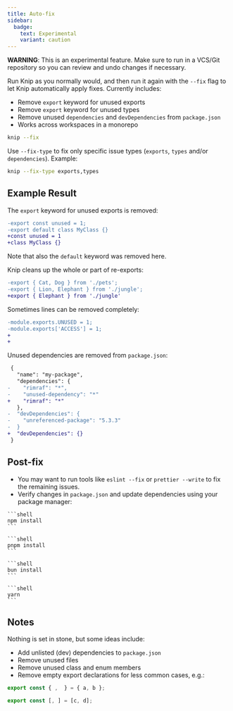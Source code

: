 ```yaml
---
title: Auto-fix
sidebar:
  badge:
    text: Experimental
    variant: caution
---
```



**WARNING**: This is an experimental feature. Make sure to run in a VCS/Git
repository so you can review and undo changes if necessary.

Run Knip as you normally would, and then run it again with the `--fix` flag to
let Knip automatically apply fixes. Currently includes:

- Remove `export` keyword for unused exports
- Remove `export` keyword for unused types
- Remove unused `dependencies` and `devDependencies` from `package.json`
- Works across workspaces in a monorepo

```sh
knip --fix
```

Use `--fix-type` to fix only specific issue types (`exports`, `types` and/or
`dependencies`). Example:

```sh
knip --fix-type exports,types
```

## Example Result

The `export` keyword for unused exports is removed:

```diff title="file.js"
-export const unused = 1;
-export default class MyClass {}
+const unused = 1
+class MyClass {}
```

Note that also the `default` keyword was removed here.

Knip cleans up the whole or part of re-exports:

```diff title="file.js"
-export { Cat, Dog } from './pets';
-export { Lion, Elephant } from './jungle';
+export { Elephant } from './jungle'
```

Sometimes lines can be removed completely:

```diff title="file.js"
-module.exports.UNUSED = 1;
-module.exports['ACCESS'] = 1;
+
+
```

Unused dependencies are removed from `package.json`:

```diff title="package.json"
 {
   "name": "my-package",
   "dependencies": {
-    "rimraf": "*",
-    "unused-dependency": "*"
+    "rimraf": "*"
   },
-  "devDependencies": {
-    "unreferenced-package": "5.3.3"
-  }
+  "devDependencies": {}
 }
```

## Post-fix

- You may want to run tools like `eslint --fix` or `prettier --write` to fix the
  remaining issues.
- Verify changes in `package.json` and update dependencies using your package
  manager:

<Tabs>
  <TabItem label="npm">

    ```shell
    npm install
    ```

  </TabItem>

  <TabItem label="pnpm">

    ```shell
    pnpm install
    ```

  </TabItem>

  <TabItem label="bun">

    ```shell
    bun install
    ```

  </TabItem>

  <TabItem label="yarn">

    ```shell
    yarn
    ```

  </TabItem>
</Tabs>

## Notes

Nothing is set in stone, but some ideas include:

- Add unlisted (dev) dependencies to `package.json`
- Remove unused files
- Remove unused class and enum members
- Remove empty export declarations for less common cases, e.g.:

```ts
export const { ,  } = { a, b };

export const [, ] = [c, d];
```
